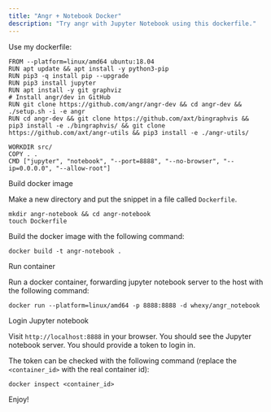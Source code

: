 ```yaml
---
title: "Angr + Notebook Docker"
description: "Try angr with Jupyter Notebook using this dockerfile."
---
```


Use my dockerfile:

```dockerfile:Dockerfile
FROM --platform=linux/amd64 ubuntu:18.04
RUN apt update && apt install -y python3-pip
RUN pip3 -q install pip --upgrade
RUN pip3 install jupyter
RUN apt install -y git graphviz
# Install angr/dev in GitHub
RUN git clone https://github.com/angr/angr-dev && cd angr-dev && ./setup.sh -i -e angr
RUN cd angr-dev && git clone https://github.com/axt/bingraphvis && pip3 install -e ./bingraphvis/ && git clone https://github.com/axt/angr-utils && pip3 install -e ./angr-utils/

WORKDIR src/
COPY . .
CMD ["jupyter", "notebook", "--port=8888", "--no-browser", "--ip=0.0.0.0", "--allow-root"]
```

<Step step="1">Build docker image</Step>

Make a new directory and put the snippet in a file called `Dockerfile`.

```shell
mkdir angr-notebook && cd angr-notebook
touch Dockerfile
```

Build the docker image with the following command:

```shell
docker build -t angr-notebook .
```

<Step step="2">Run container</Step>

Run a docker container, forwarding jupyter notebook server to the host with the following command:

```shell
docker run --platform=linux/amd64 -p 8888:8888 -d whexy/angr_notebook
```

<Step step="3">Login Jupyter notebook</Step>

Visit `http://localhost:8888` in your browser. You should see the Jupyter notebook server. You should provide a token to login in.

The token can be checked with the following command (replace the `<container_id>` with the real container id):

```shell
docker inspect <container_id>
```

<Step step="4">Enjoy!</Step>
